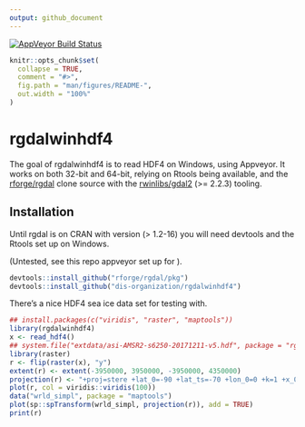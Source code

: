 ```yaml
---
output: github_document
---
```


<!-- README.md is generated from README.Rmd. Please edit that file -->


[![AppVeyor Build Status](https://ci.appveyor.com/api/projects/status/github/dis-organization/rgdalwinhdf4?branch=master&svg=true)](https://ci.appveyor.com/project/dis-organization/rgdalwinhdf4)
  
```r
knitr::opts_chunk$set(
  collapse = TRUE,
  comment = "#>",
  fig.path = "man/figures/README-",
  out.width = "100%"
)
```
# rgdalwinhdf4

The goal of rgdalwinhdf4 is to read HDF4 on Windows, using Appveyor.  It works on both 32-bit and 64-bit, 
relying on Rtools being available, and the [rforge/rgdal](https://github.com/rforge/rgdal.git) clone source with the [rwinlibs/gdal2](https://github.com/rwinlib/gdal2.git) (>= 2.2.3) tooling. 


## Installation

Until rgdal is on CRAN with version (> 1.2-16) you will need devtools and 
the Rtools set up on Windows. 

(Untested, see this repo appveyor set up for ). 

```R
devtools::install_github("rforge/rgdal/pkg")
devtools::install_github("dis-organization/rgdalwinhdf4")
```
There's a nice HDF4 sea ice data set for testing with. 

```r
## install.packages(c("viridis", "raster", "maptools"))
library(rgdalwinhdf4)
x <- read_hdf4()
## system.file("extdata/asi-AMSR2-s6250-20171211-v5.hdf", package = "rgdalwinhdf4")
library(raster)
r <- flip(raster(x), "y")
extent(r) <- extent(-3950000, 3950000, -3950000, 4350000)
projection(r) <- "+proj=stere +lat_0=-90 +lat_ts=-70 +lon_0=0 +k=1 +x_0=0 +y_0=0 +a=6378273 +b=6356889.449 +units=m +no_defs"
plot(r, col = viridis::viridis(100))
data("wrld_simpl", package = "maptools")
plot(sp::spTransform(wrld_simpl, projection(r)), add = TRUE)
print(r)
```
